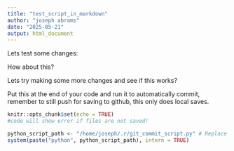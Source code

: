 ```yaml
---
title: "test_script_in_markdown"
author: "joseph abrams"
date: "2025-05-21"
output: html_document
---
```

Lets test some changes:

How about this?

Lets try making some more changes and see if this works?

Put this at the end of your code and run it to automatically commit, remember to still push for saving to github, this only does local saves.
```r
knitr::opts_chunk$set(echo = TRUE)
#code will show error if files are not saved!

python_script_path <- "/home/joseph/.r/git_commit_script.py" # Replace with the actual path
system(paste("python", python_script_path), intern = TRUE)

```